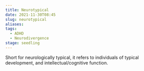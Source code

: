 ```yaml
---
title: Neurotypical
date: 2021-11-30T08:45
slug: neurotypical
aliases:
tags:
  - ADHD
  - Neurodivergence
stage: seedling
---
```



Short for neurologically typical, it refers to individuals of typical development, and intellectual/cognitive function.

<StillGrowing />
